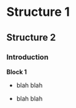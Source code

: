 #  Structure 1 {.unnumbered}

##  Structure 2

### Introduction

**Block 1**

-   blah blah

-  blah blah
